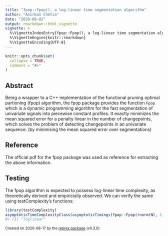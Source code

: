 ```yaml
---
title: "fpop::Fpop(), a log-linear time segmentation algorithm"
author: "Anirban Chetia"
date: "2020-08-02"
output: rmarkdown::html_vignette
vignette: >
  %\VignetteIndexEntry{fpop::Fpop(), a log-linear time segmentation algorithm}
  %\VignetteEngine{knitr::rmarkdown}
  %\VignetteEncoding{UTF-8}
---
```


```r
knitr::opts_chunk$set(
  collapse = TRUE,
  comment = "#>"
)
```

## Abstract
Being a wrapper to a C++ implementation of the functional pruning optimal partioning (fpop) algorithm, the fpop package provides the function `Fpop` which is a dynamic programming algorithm for the fast segmentation of univariate signals into piecewise constant profiles. It exactly minimizes the mean squared error for a penalty linear in the number of changepoints, which solves the problem of detecting changepoints in an univariate sequence. (by minimising the mean squared error over segmentations)

## Reference
The official pdf for the fpop package was used as reference for extracting the above information.

## Testing
The fpop algorithm is expected to possess log-linear time complexity, as theoretically derived and empiricially observed. We can verify the same using testComplexity's functions:
```r
library(testComplexity)
asymptoticTimeComplexityClass(asymptoticTimings(fpop::Fpop(rnorm(N), 1), data.sizes = 10^seq(1, 4, by = 0.5), max.seconds = 0.1))
#> [1] "loglinear"
```

<sup>Created on 2020-08-17 by the [reprex package](https://reprex.tidyverse.org) (v0.3.0)</sup>


